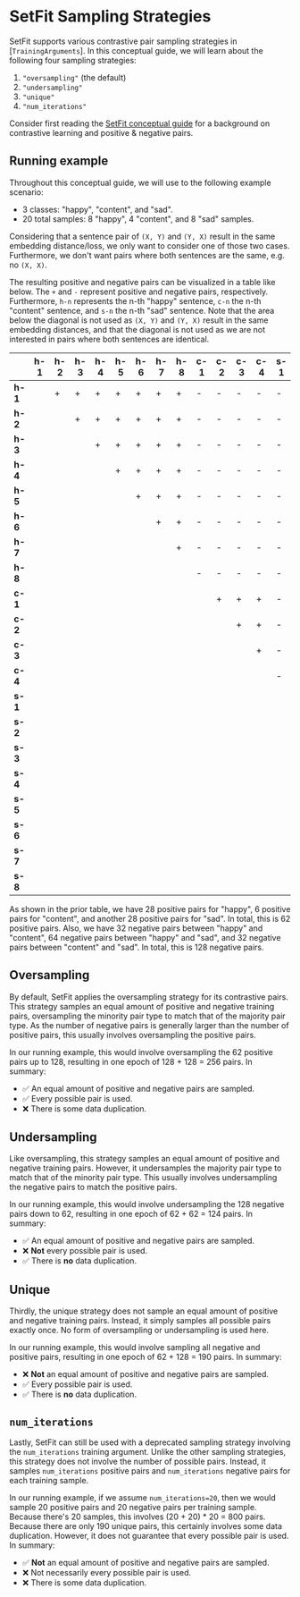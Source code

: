 
# SetFit Sampling Strategies

SetFit supports various contrastive pair sampling strategies in [`TrainingArguments`]. In this conceptual guide, we will learn about the following four sampling strategies:

1. `"oversampling"` (the default)
2. `"undersampling"`
3. `"unique"`
4. `"num_iterations"`

Consider first reading the [SetFit conceptual guide](../setfit) for a background on contrastive learning and positive & negative pairs.

## Running example

Throughout this conceptual guide, we will use to the following example scenario:

* 3 classes: "happy", "content", and "sad".
* 20 total samples: 8 "happy", 4 "content", and 8 "sad" samples.

Considering that a sentence pair of `(X, Y)` and `(Y, X)` result in the same embedding distance/loss, we only want to consider one of those two cases. Furthermore, we don't want pairs where both sentences are the same, e.g. no `(X, X)`. 

The resulting positive and negative pairs can be visualized in a table like below. The `+` and `-` represent positive and negative pairs, respectively. Furthermore, `h-n` represents the n-th "happy" sentence, `c-n` the n-th "content" sentence, and `s-n` the n-th "sad" sentence. Note that the area below the diagonal is not used as `(X, Y)` and `(Y, X)` result in the same embedding distances, and that the diagonal is not used as we are not interested in pairs where both sentences are identical.

|       |h-1|h-2|h-3|h-4|h-5|h-6|h-7|h-8|c-1|c-2|c-3|c-4|s-1|s-2|s-3|s-4|s-5|s-6|s-7|s-8|
|-------|---|---|---|---|---|---|---|---|---|---|---|---|---|---|---|---|---|---|---|---|
|**h-1**|   | + | + | + | + | + | + | + | - | - | - | - | - | - | - | - | - | - | - | - |
|**h-2**|   |   | + | + | + | + | + | + | - | - | - | - | - | - | - | - | - | - | - | - |
|**h-3**|   |   |   | + | + | + | + | + | - | - | - | - | - | - | - | - | - | - | - | - |
|**h-4**|   |   |   |   | + | + | + | + | - | - | - | - | - | - | - | - | - | - | - | - |
|**h-5**|   |   |   |   |   | + | + | + | - | - | - | - | - | - | - | - | - | - | - | - |
|**h-6**|   |   |   |   |   |   | + | + | - | - | - | - | - | - | - | - | - | - | - | - |
|**h-7**|   |   |   |   |   |   |   | + | - | - | - | - | - | - | - | - | - | - | - | - |
|**h-8**|   |   |   |   |   |   |   |   | - | - | - | - | - | - | - | - | - | - | - | - |
|**c-1**|   |   |   |   |   |   |   |   |   | + | + | + | - | - | - | - | - | - | - | - |
|**c-2**|   |   |   |   |   |   |   |   |   |   | + | + | - | - | - | - | - | - | - | - |
|**c-3**|   |   |   |   |   |   |   |   |   |   |   | + | - | - | - | - | - | - | - | - |
|**c-4**|   |   |   |   |   |   |   |   |   |   |   |   | - | - | - | - | - | - | - | - |
|**s-1**|   |   |   |   |   |   |   |   |   |   |   |   |   | + | + | + | + | + | + | + |
|**s-2**|   |   |   |   |   |   |   |   |   |   |   |   |   |   | + | + | + | + | + | + |
|**s-3**|   |   |   |   |   |   |   |   |   |   |   |   |   |   |   | + | + | + | + | + |
|**s-4**|   |   |   |   |   |   |   |   |   |   |   |   |   |   |   |   | + | + | + | + |
|**s-5**|   |   |   |   |   |   |   |   |   |   |   |   |   |   |   |   |   | + | + | + |
|**s-6**|   |   |   |   |   |   |   |   |   |   |   |   |   |   |   |   |   |   | + | + |
|**s-7**|   |   |   |   |   |   |   |   |   |   |   |   |   |   |   |   |   |   |   | + |
|**s-8**|   |   |   |   |   |   |   |   |   |   |   |   |   |   |   |   |   |   |   |   |

As shown in the prior table, we have 28 positive pairs for "happy", 6 positive pairs for "content", and another 28 positive pairs for "sad". In total, this is 62 positive pairs. Also, we have 32 negative pairs between "happy" and "content", 64 negative pairs between "happy" and "sad", and 32 negative pairs between "content" and "sad". In total, this is 128 negative pairs.

## Oversampling

By default, SetFit applies the oversampling strategy for its contrastive pairs. This strategy samples an equal amount of positive and negative training pairs, oversampling the minority pair type to match that of the majority pair type. As the number of negative pairs is generally larger than the number of positive pairs, this usually involves oversampling the positive pairs.

In our running example, this would involve oversampling the 62 positive pairs up to 128, resulting in one epoch of 128 + 128 = 256 pairs. In summary:

* ✅ An equal amount of positive and negative pairs are sampled.
* ✅ Every possible pair is used.
* ❌ There is some data duplication.

## Undersampling

Like oversampling, this strategy samples an equal amount of positive and negative training pairs. However, it undersamples the majority pair type to match that of the minority pair type. This usually involves undersampling the negative pairs to match the positive pairs.

In our running example, this would involve undersampling the 128 negative pairs down to 62, resulting in one epoch of 62 + 62 = 124 pairs. In summary:

* ✅ An equal amount of positive and negative pairs are sampled.
* ❌ **Not** every possible pair is used.
* ✅ There is **no** data duplication.

## Unique

Thirdly, the unique strategy does not sample an equal amount of positive and negative training pairs. Instead, it simply samples all possible pairs exactly once. No form of oversampling or undersampling is used here.

In our running example, this would involve sampling all negative and positive pairs, resulting in one epoch of 62 + 128 = 190 pairs. In summary:

* ❌ **Not** an equal amount of positive and negative pairs are sampled.
* ✅ Every possible pair is used.
* ✅ There is **no** data duplication.

## `num_iterations`

Lastly, SetFit can still be used with a deprecated sampling strategy involving the `num_iterations` training argument. Unlike the other sampling strategies, this strategy does not involve the number of possible pairs. Instead, it samples `num_iterations` positive pairs and `num_iterations` negative pairs for each training sample. 

In our running example, if we assume `num_iterations=20`, then we would sample 20 positive pairs and 20 negative pairs per training sample. Because there's 20 samples, this involves (20 + 20) * 20 = 800 pairs. Because there are only 190 unique pairs, this certainly involves some data duplication. However, it does not guarantee that every possible pair is used. In summary:

* ✅ **Not** an equal amount of positive and negative pairs are sampled.
* ❌ Not necessarily every possible pair is used.
* ❌ There is some data duplication.